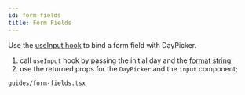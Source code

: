 ```yaml
---
id: form-fields
title: Form Fields
---
```


Use the [useInput hook](/api/functions/useinput) to bind a form field with
DayPicker.

1. call `useInput` hook by passing the initial day and the [format
   string](https://date-fns.org/docs/format);
2. use the returned props for the `DayPicker` and the `input` component;

```include
guides/form-fields.tsx
```
